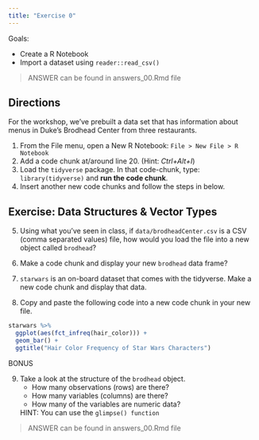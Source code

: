```yaml
---
title: "Exercise 0"
---
```


Goals:  

- Create a R Notebook
- Import a dataset using `reader::read_csv()`

> ANSWER can be found in answers_00.Rmd file

## Directions

For the workshop, we've prebuilt a data set that has information about menus in Duke's Brodhead Center from three restaurants.  

1. From the File menu, open a New R Notebook:  `File > New File > R Notebook`
2. Add a code chunk at/around line 20.  (Hint: *Ctrl+Alt+I*)
3. Load the `tidyverse` package.  In that code-chunk, type: `library(tidyverse)` and **run the code chunk**.
4. Insert another new code chunks and follow the steps in below.


## Exercise: Data Structures & Vector Types

5. Using what you've seen in class, if `data/brodheadCenter.csv` is a CSV (comma separated values) file, how would you load the file into a new object called `brodhead`?

6. Make a code chunk and display your new `brodhead` data frame?

7.  `starwars` is an on-board dataset that comes with the tidyverse.  Make a new code chunk and display that data.  

8.  Copy and paste the following code into a new code chunk in your new file.  

```r
starwars %>% 
  ggplot(aes(fct_infreq(hair_color))) + 
  geom_bar() + 
  ggtitle("Hair Color Frequency of Star Wars Characters")
```

BONUS

9. Take a look at the structure of the `brodhead` object.
    - How many observations (rows) are there?
    - How many variables (columns) are there?
    - How many of the variables are numeric data?
    
    HINT:  You can use the `glimpse() function`

> ANSWER can be found in answers_00.Rmd file
